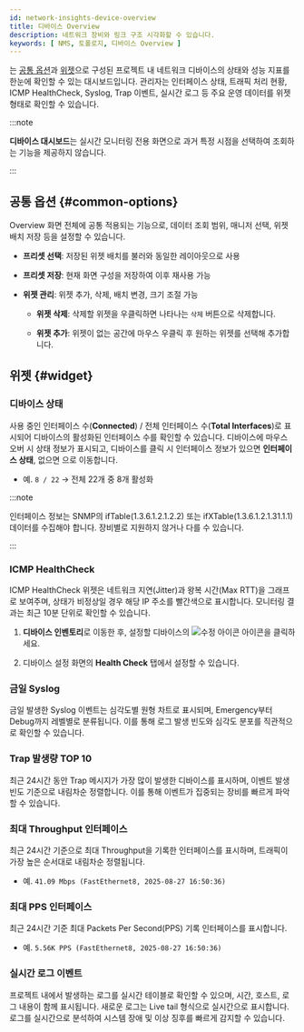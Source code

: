 ```yaml
---
id: network-insights-device-overview
title: 디바이스 Overview
description: 네트워크 장비와 링크 구조 시각화할 수 있습니다.
keywords: [ NMS, 토폴로지, 디바이스 Overview ]
---
```


<Cmdname sid="device_overview" className="uitext" />는 [공통 옵션](#common-options)과 [위젯](#widget)으로 구성된 프로젝트 내 네트워크 디바이스의 상태와 성능 지표를 한눈에 확인할 수 있는 대시보드입니다. 관리자는 인터페이스 상태, 트래픽 처리 현황, ICMP HealthCheck, Syslog, Trap 이벤트, 실시간 로그 등 주요 운영 데이터를 위젯 형태로 확인할 수 있습니다.

:::note

**디바이스 대시보드**는 실시간 모니터링 전용 화면으로 과거 특정 시점을 선택하여 조회하는 기능을 제공하지 않습니다.

:::

## 공통 옵션 {#common-options}

Overview 화면 전체에 공통 적용되는 기능으로, 데이터 조회 범위, 매니저 선택, 위젯 배치 저장 등을 설정할 수 있습니다.

* **프리셋 선택**: 저장된 위젯 배치를 불러와 동일한 레이아웃으로 사용

* **프리셋 저장**: 현재 화면 구성을 저장하여 이후 재사용 가능

* **위젯 관리**: 위젯 추가, 삭제, 배치 변경, 크기 조절 가능

    * **위젯 삭제**: 삭제할 위젯을 우클릭하면 나타나는 `삭제` 버튼으로 삭제합니다.

    * **위젯 추가**: 위젯이 없는 공간에 마우스 우클릭 후 원하는 위젯를 선택해 추가합니다. 

## 위젯 {#widget}

### 디바이스 상태

사용 중인 인터페이스 수(**Connected**) / 전체 인터페이스 수(**Total Interfaces**)로 표시되어 디바이스의 활성화된 인터페이스 수를 확인할 수 있습니다. 디바이스에 마우스 오버 시 상태 정보가 표시되고, 디바이스를 클릭 시 인터페이스 정보가 있으면 **인터페이스 상태**, 없으면 <Cmdname sid="side_usageStatus" className="uitext" />으로 이동합니다.

* 예. `8 / 22` → 전체 22개 중 8개 활성화

:::note

인터페이스 정보는 SNMP의 ifTable(1.3.6.1.2.1.2.2) 또는 ifXTable(1.3.6.1.2.1.31.1.1) 데이터를 수집해야 합니다. 장비별로 지원하지 않거나 다를 수 있습니다.

:::

### ICMP HealthCheck

ICMP HealthCheck 위젯은 네트워크 지연(Jitter)과 왕복 시간(Max RTT)을 그래프로 보여주며, 상태가 비정상일 경우 해당 IP 주소를 <span class='vslow'>빨간색</span>으로 표시합니다. 모니터링 결과는 최근 10분 단위로 확인할 수 있습니다.

1. **디바이스 인벤토리**로 이동한 후, 설정할 디바이스의 ![수정 아이콘](/img/ic-edit.svg) 아이콘을 클릭하세요.

1. 디바이스 설정 화면의 **Health Check** 탭에서 설정할 수 있습니다.

### 금일 Syslog

금일 발생한 Syslog 이벤트는 심각도별 원형 차트로 표시되며, Emergency부터 Debug까지 레벨별로 분류됩니다. 이를 통해 로그 발생 빈도와 심각도 분포를 직관적으로 확인할 수 있습니다.

### Trap 발생량 TOP 10

최근 24시간 동안 Trap 메시지가 가장 많이 발생한 디바이스를 표시하며, 이벤트 발생 빈도 기준으로 내림차순 정렬합니다. 이를 통해 이벤트가 집중되는 장비를 빠르게 파악할 수 있습니다.

### 최대 Throughput 인터페이스

최근 24시간 기준으로 최대 Throughput을 기록한 인터페이스를 표시하며, 트래픽이 가장 높은 순서대로 내림차순 정렬됩니다.

* 예. `41.09 Mbps (FastEthernet8, 2025-08-27 16:50:36)`

### 최대 PPS 인터페이스

최근 24시간 기준 최대 Packets Per Second(PPS) 기록 인터페이스를 표시합니다.

* 예. `5.56K PPS (FastEthernet8, 2025-08-27 16:50:36)`

### 실시간 로그 이벤트

프로젝트 내에서 발생하는 로그를 실시간 테이블로 확인할 수 있으며, 시간, 호스트, 로그 내용이 함께 표시됩니다. 새로운 로그는 Live tail 형식으로 실시간으로 표시합니다. 로그를 실시간으로 분석하여 시스템 장애 및 이상 징후를 빠르게 감지할 수 있습니다.